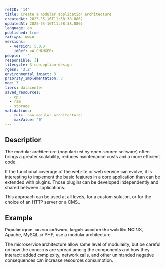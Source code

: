 ```yaml
---
refID: '14'
title: Create a modular application architecture
createdAt: 2025-05-16T11:58:38.886Z
updatedAt: 2025-05-16T11:58:38.886Z
language: en
published: true
refType: RWEB
versions:
  - version: 5.0.0
    idRef: <A CHANGER>
people: '-'
responsible: []
lifecycle: 3-conception-design
rgesn: '3.2'
environmental_impact: 3
priority_implementation: 3
moe: 3
tiers: datacenter
saved_resources:
  - cpu
  - ram
  - storage
validations:
  - rule: non modular architectures
    maxValue: '0'
---
```


## Description

The modular architecture (popularized by open-source software) often brings a greater scalability, reduces maintenance costs and a more efficient code.

If the functional coverage of the website or web service can evolve, it is interesting to implement the basic features in a core application than can be extended with plugins. Those plugins can be developed independently and shared between applications.

This approach can be used at all levels, for a custom solution, or for the choice of an HTTP server or a CMS..

## Example

Popular open-source software, largely used on the web like NGINX, Apache, MySQL or PHP, use a modular architecture.

The microservice architecture allow some level of modularity, but be careful on how the concerns are spread among the 
components and how they interact: added complexity, network calls, and other unintended negative consequences can 
increase resources consumption.
